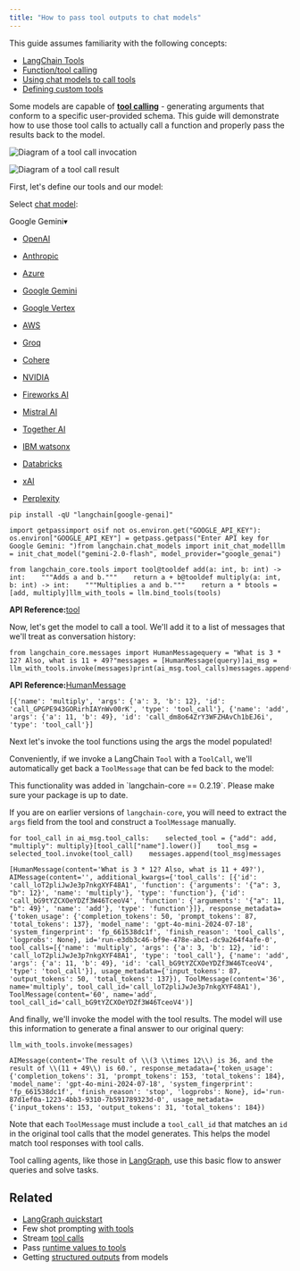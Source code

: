 ```yaml
---
title: "How to pass tool outputs to chat models"
---
```


<Info>
  This guide assumes familiarity with the following concepts:

  * [LangChain Tools](/src/oss/concepts/tools)
  * [Function/tool calling](/src/oss/concepts/tool_calling)
  * [Using chat models to call tools](/src/oss/how_to/tool_calling)
  * [Defining custom tools](/src/oss/how_to/custom_tools)
</Info>

Some models are capable of [**tool calling**](/src/oss/concepts/tool_calling) - generating arguments that conform to a specific user-provided schema. This guide will demonstrate how to use those tool calls to actually call a function and properly pass the results back to the model.

![Diagram of a tool call invocation](/images/oss/how_to/tool_results_pass_to_model/assets/images/tool_invocation-7f277888701ee431a17607f1a035c080.png)

![Diagram of a tool call result](/images/oss/how_to/tool_results_pass_to_model/assets/images/tool_results-71b4b90f33a56563c102d91e7821a993.png)

First, let's define our tools and our model:

Select [chat model](/src/oss/integrations/chat):

Google Gemini▾

* [OpenAI](#)

* [Anthropic](#)

* [Azure](#)

* [Google Gemini](#)

* [Google Vertex](#)

* [AWS](#)

* [Groq](#)

* [Cohere](#)

* [NVIDIA](#)

* [Fireworks AI](#)

* [Mistral AI](#)

* [Together AI](#)

* [IBM watsonx](#)

* [Databricks](#)

* [xAI](#)

* [Perplexity](#)

```
pip install -qU "langchain[google-genai]"
```

```
import getpassimport osif not os.environ.get("GOOGLE_API_KEY"):  os.environ["GOOGLE_API_KEY"] = getpass.getpass("Enter API key for Google Gemini: ")from langchain.chat_models import init_chat_modelllm = init_chat_model("gemini-2.0-flash", model_provider="google_genai")
```

```
from langchain_core.tools import tool@tooldef add(a: int, b: int) -> int:    """Adds a and b."""    return a + b@tooldef multiply(a: int, b: int) -> int:    """Multiplies a and b."""    return a * btools = [add, multiply]llm_with_tools = llm.bind_tools(tools)
```

**API Reference:**[tool](https://python.langchain.com/api_reference/core/tools/langchain_core.tools.convert.tool.html)

Now, let's get the model to call a tool. We'll add it to a list of messages that we'll treat as conversation history:

```
from langchain_core.messages import HumanMessagequery = "What is 3 * 12? Also, what is 11 + 49?"messages = [HumanMessage(query)]ai_msg = llm_with_tools.invoke(messages)print(ai_msg.tool_calls)messages.append(ai_msg)
```

**API Reference:**[HumanMessage](https://python.langchain.com/api_reference/core/messages/langchain_core.messages.human.HumanMessage.html)

```
[{'name': 'multiply', 'args': {'a': 3, 'b': 12}, 'id': 'call_GPGPE943GORirhIAYnWv00rK', 'type': 'tool_call'}, {'name': 'add', 'args': {'a': 11, 'b': 49}, 'id': 'call_dm8o64ZrY3WFZHAvCh1bEJ6i', 'type': 'tool_call'}]
```

Next let's invoke the tool functions using the args the model populated!

Conveniently, if we invoke a LangChain `Tool` with a `ToolCall`, we'll automatically get back a `ToolMessage` that can be fed back to the model:

<Warning>
  This functionality was added in `langchain-core == 0.2.19`. Please make sure your package is up to date.

  If you are on earlier versions of `langchain-core`, you will need to extract the `args` field from the tool and construct a `ToolMessage` manually.
</Warning>

```
for tool_call in ai_msg.tool_calls:    selected_tool = {"add": add, "multiply": multiply}[tool_call["name"].lower()]    tool_msg = selected_tool.invoke(tool_call)    messages.append(tool_msg)messages
```

```
[HumanMessage(content='What is 3 * 12? Also, what is 11 + 49?'), AIMessage(content='', additional_kwargs={'tool_calls': [{'id': 'call_loT2pliJwJe3p7nkgXYF48A1', 'function': {'arguments': '{"a": 3, "b": 12}', 'name': 'multiply'}, 'type': 'function'}, {'id': 'call_bG9tYZCXOeYDZf3W46TceoV4', 'function': {'arguments': '{"a": 11, "b": 49}', 'name': 'add'}, 'type': 'function'}]}, response_metadata={'token_usage': {'completion_tokens': 50, 'prompt_tokens': 87, 'total_tokens': 137}, 'model_name': 'gpt-4o-mini-2024-07-18', 'system_fingerprint': 'fp_661538dc1f', 'finish_reason': 'tool_calls', 'logprobs': None}, id='run-e3db3c46-bf9e-478e-abc1-dc9a264f4afe-0', tool_calls=[{'name': 'multiply', 'args': {'a': 3, 'b': 12}, 'id': 'call_loT2pliJwJe3p7nkgXYF48A1', 'type': 'tool_call'}, {'name': 'add', 'args': {'a': 11, 'b': 49}, 'id': 'call_bG9tYZCXOeYDZf3W46TceoV4', 'type': 'tool_call'}], usage_metadata={'input_tokens': 87, 'output_tokens': 50, 'total_tokens': 137}), ToolMessage(content='36', name='multiply', tool_call_id='call_loT2pliJwJe3p7nkgXYF48A1'), ToolMessage(content='60', name='add', tool_call_id='call_bG9tYZCXOeYDZf3W46TceoV4')]
```

And finally, we'll invoke the model with the tool results. The model will use this information to generate a final answer to our original query:

```
llm_with_tools.invoke(messages)
```

```
AIMessage(content='The result of \\(3 \\times 12\\) is 36, and the result of \\(11 + 49\\) is 60.', response_metadata={'token_usage': {'completion_tokens': 31, 'prompt_tokens': 153, 'total_tokens': 184}, 'model_name': 'gpt-4o-mini-2024-07-18', 'system_fingerprint': 'fp_661538dc1f', 'finish_reason': 'stop', 'logprobs': None}, id='run-87d1ef0a-1223-4bb3-9310-7b591789323d-0', usage_metadata={'input_tokens': 153, 'output_tokens': 31, 'total_tokens': 184})
```

Note that each `ToolMessage` must include a `tool_call_id` that matches an `id` in the original tool calls that the model generates. This helps the model match tool responses with tool calls.

Tool calling agents, like those in [LangGraph](https://langchain-ai.github.io/langgraph/tutorials/introduction/), use this basic flow to answer queries and solve tasks.

## Related

* [LangGraph quickstart](https://langchain-ai.github.io/langgraph/tutorials/introduction/)
* Few shot prompting [with tools](/src/oss/how_to/tools_few_shot)
* Stream [tool calls](/src/oss/how_to/tool_streaming)
* Pass [runtime values to tools](/src/oss/how_to/tool_runtime)
* Getting [structured outputs](/src/oss/how_to/structured_output) from models

